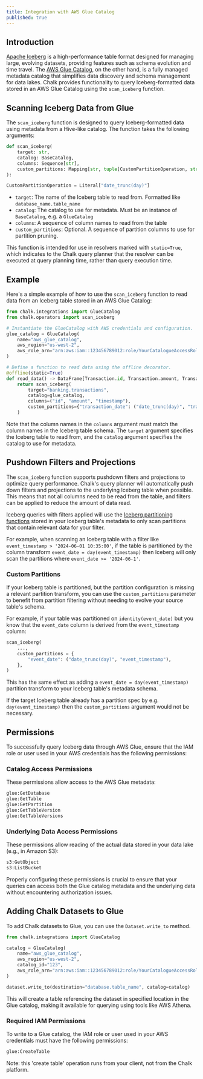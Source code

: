 ```yaml
---
title: Integration with AWS Glue Catalog
published: true
---
```


## Introduction

[Apache Iceberg](https://iceberg.apache.org/) is a high-performance table format designed for managing large,
evolving datasets, providing features such as schema evolution and time travel.
The [AWS Glue Catalog](https://docs.aws.amazon.com/glue/latest/dg/catalog-and-crawler.html),
on the other hand, is a fully managed metadata catalog that simplifies data discovery and schema management for data
lakes. Chalk provides functionality to query Iceberg-formatted data stored in an AWS Glue Catalog using the `scan_iceberg` function.

## Scanning Iceberg Data from Glue

The `scan_iceberg` function is designed to query Iceberg-formatted data using metadata from a Hive-like catalog. The function takes the following arguments:

```python
def scan_iceberg(
    target: str,
    catalog: BaseCatalog,
    columns: Sequence[str],
    custom_partitions: Mapping[str, tuple[CustomPartitionOperation, str]] = {}
):

CustomPartitionOperation = Literal["date_trunc(day)"]
```

- `target`: The name of the Iceberg table to read from. Formatted like `database_name.table_name`
- `catalog`: The catalog to use for metadata. Must be an instance of `BaseCatalog`, e.g. a `GlueCatalog`
- `columns`: A sequence of column names to read from the table
- `custom_partitions`: Optional. A sequence of partition columns to use for partition pruning.

This function is intended for use in resolvers marked with `static=True`, which indicates to the Chalk query planner
that the resolver can be executed at query planning time, rather than query execution time.

## Example

Here's a simple example of how to use the `scan_iceberg` function to read data from an Iceberg table stored in an AWS Glue Catalog:

```python
from chalk.integrations import GlueCatalog
from chalk.operators import scan_iceberg

# Instantiate the GlueCatalog with AWS credentials and configuration.
glue_catalog = GlueCatalog(
    name="aws_glue_catalog",
    aws_region="us-west-2",
    aws_role_arn="arn:aws:iam::123456789012:role/YourCatalogueAccessRole",
)

# Define a function to read data using the offline decorator.
@offline(static=True)
def read_data() -> DataFrame[Transaction.id, Transaction.amount, Transaction.timestamp]:
    return scan_iceberg(
        target="banking.transactions",
        catalog=glue_catalog,
        columns=("id", "amount", "timestamp"),
        custom_partitions={"transaction_date": ("date_trunc(day)", "transaction_timestamp")},
    )
```

Note that the column names in the `columns` argument must match the column names in the Iceberg table schema.
The `target` argument specifies the Iceberg table to read from, and the `catalog` argument specifies the catalog to use for metadata.

## Pushdown Filters and Projections

The `scan_iceberg` function supports pushdown filters and projections to optimize query performance.
Chalk's query planner will automatically push down filters and projections to the underlying Iceberg table when possible.
This means that not all columns need to be read from the table, and filters can be applied to reduce the amount of data read.

Iceberg queries with filters applied will use the [Iceberg partitioning functions](https://iceberg.apache.org/docs/1.8.1/partitioning/)
stored in your Iceberg table's metadata to only scan partitions that contain relevant data for your filter.

For example, when scanning an Iceberg table with a filter like `event_timestamp > '2024-06-01 10:35:00'`, if the table is partitioned
by the column transform `event_date = day(event_timestamp)` then Iceberg will only scan the partitions where `event_date >= '2024-06-1'`.

### Custom Partitions

If your Iceberg table is partitioned, but the partition configuration is missing a relevant partition transform, you can use the
`custom_partitions` parameter to benefit from partition filtering without needing to evolve your source table's schema.

For example, if your table was partitioned on `identity(event_date)` but you know that the `event_date` column is derived from
the `event_timestamp` column:

```python
scan_iceberg(
    ...,
    custom_partitions = {
        "event_date": ("date_trunc(day)", "event_timestamp"),
    },
)
```

This has the same effect as adding a `event_date = day(event_timestamp)` partition transform to your Iceberg table's metadata schema.

If the target Iceberg table already has a partition spec by e.g. `day(event_timestamp)` then the `custom_partitions` argument would not be necessary.

## Permissions

To successfully query Iceberg data through AWS Glue, ensure that the IAM role or user used in your AWS credentials has the following permissions:

### Catalog Access Permissions

These permissions allow access to the AWS Glue metadata:

```txt
glue:GetDatabase
glue:GetTable
glue:GetPartition
glue:GetTableVersion
glue:GetTableVersions
```

### Underlying Data Access Permissions

These permissions allow reading of the actual data stored in your data lake (e.g., in Amazon S3):

```txt
s3:GetObject
s3:ListBucket
```

Properly configuring these permissions is crucial to ensure that your queries can access both the Glue
catalog metadata and the underlying data without encountering authorization issues.

## Adding Chalk Datasets to Glue

To add Chalk datasets to Glue, you can use the `Dataset.write_to` method.

```python
from chalk.integrations import GlueCatalog

catalog = GlueCatalog(
    name="aws_glue_catalog",
    aws_region="us-west-2",
    catalog_id="123",
    aws_role_arn="arn:aws:iam::123456789012:role/YourCatalogueAccessRole",
)

dataset.write_to(destination="database.table_name", catalog=catalog)
```

This will create a table referencing the dataset in specified location in the Glue catalog, making it available for querying
using tools like AWS Athena.

### Required IAM Permissions

To write to a Glue catalog, the IAM role or user used in your AWS credentials must have the following permissions:

```txt
glue:CreateTable
```

Note: this 'create table' operation runs from your client, not from the Chalk platform.
